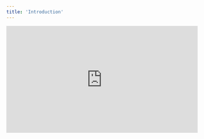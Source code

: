 ```yaml
---
title: 'Introduction'
---
```


<Frame>
<div style="position: relative; width: 100%; padding-top: 56.25%; overflow: hidden;">
  <iframe 
    style="
      position: absolute;
      top: 0;
      left: 0;
      width: 100%;
      height: 100%;
      border: none;
    " 
    src="https://ainvest.com" 
    allowfullscreen
  ></iframe>
</div>
</Frame>

